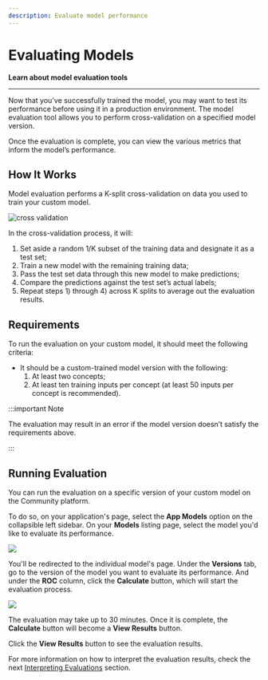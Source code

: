```yaml
---
description: Evaluate model performance
---
```


# Evaluating Models

**Learn about model evaluation tools**
<hr />

Now that you've successfully trained the model, you may want to test its performance before using it in a production environment. 
The model evaluation tool allows you to perform cross-validation on a specified model version. 

Once the evaluation is complete, you can view the various metrics that inform the model’s performance.

## How It Works

Model evaluation performs a K-split cross-validation on data you used to train your custom model.

![cross validation](/img/cross_validation.jpg)

In the cross-validation process, it will: 

1. Set aside a random 1/K subset of the training data and designate it as a test set;
2. Train a new model with the remaining training data;
3. Pass the test set data through this new model to make predictions;
4. Compare the predictions against the test set’s actual labels;
5. Repeat steps 1\) through 4\) across K splits to average out the evaluation results.

## Requirements

To run the evaluation on your custom model, it should meet the following criteria:

* It should be a custom-trained model version with the following:
  1. At least two concepts;
  2. At least ten training inputs per concept \(at least 50 inputs per concept is recommended\).

:::important Note

The evaluation may result in an error if the model version doesn’t satisfy the requirements above.

:::

## Running Evaluation

You can run the evaluation on a specific version of your custom model on the Community platform. 

To do so, on your application's page, select the **App Models** option on the collapsible left sidebar. On your **Models** listing page, select the model you'd like to evaluate its performance. 

![](/img/community/evaluate/evaluate_1.png)

You'll be redirected to the individual model's page. Under the **Versions** tab, go to the version of the model you want to evaluate its performance. And under the **ROC** column, click the **Calculate** button, which will start the evaluation process. 

![](/img/community/evaluate/evaluate_2.png)

The evaluation may take up to 30 minutes. Once it is complete, the **Calculate** button will become a **View Results** button. 

Click the **View Results** button to see the evaluation results.

For more information on how to interpret the evaluation results, check the next [Interpreting Evaluations](../evaluate/interpreting-evaluations/) section. 
 

